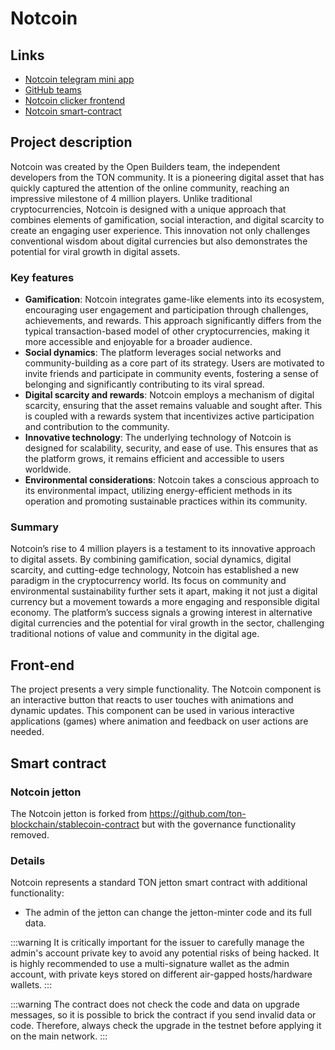# Notcoin

## Links

- [Notcoin telegram mini app](https://t.me/notcoin_bot/click)
- [GitHub teams](https://github.com/OpenBuilders)
- [Notcoin clicker frontend](https://github.com/OpenBuilders/notcoin-clicker)
- [Notcoin smart-contract](https://github.com/OpenBuilders/notcoin-contract)

## Project description

Notcoin was created by the Open Builders team, the independent developers from the TON community. It is a pioneering digital asset that has quickly captured the attention of the online community, reaching an impressive milestone of 4 million players. Unlike traditional cryptocurrencies, Notcoin is designed with a unique approach that combines elements of gamification, social interaction, and digital scarcity to create an engaging user experience. This innovation not only challenges conventional wisdom about digital currencies but also demonstrates the potential for viral growth in digital assets.

### Key features

- **Gamification**: Notcoin integrates game-like elements into its ecosystem, encouraging user engagement and participation through challenges, achievements, and rewards. This approach significantly differs from the typical transaction-based model of other cryptocurrencies, making it more accessible and enjoyable for a broader audience.
- **Social dynamics**: The platform leverages social networks and community-building as a core part of its strategy. Users are motivated to invite friends and participate in community events, fostering a sense of belonging and significantly contributing to its viral spread.
- **Digital scarcity and rewards**: Notcoin employs a mechanism of digital scarcity, ensuring that the asset remains valuable and sought after. This is coupled with a rewards system that incentivizes active participation and contribution to the community.
- **Innovative technology**: The underlying technology of Notcoin is designed for scalability, security, and ease of use. This ensures that as the platform grows, it remains efficient and accessible to users worldwide.
- **Environmental considerations**: Notcoin takes a conscious approach to its environmental impact, utilizing energy-efficient methods in its operation and promoting sustainable practices within its community.

### Summary

Notcoin’s rise to 4 million players is a testament to its innovative approach to digital assets. By combining gamification, social dynamics, digital scarcity, and cutting-edge technology, Notcoin has established a new paradigm in the cryptocurrency world. Its focus on community and environmental sustainability further sets it apart, making it not just a digital currency but a movement towards a more engaging and responsible digital economy. The platform’s success signals a growing interest in alternative digital currencies and the potential for viral growth in the sector, challenging traditional notions of value and community in the digital age.

## Front-end

The project presents a very simple functionality. The Notcoin component is an interactive button that reacts to user touches with animations and dynamic updates. This component can be used in various interactive applications (games) where animation and feedback on user actions are needed.

## Smart contract

### Notcoin jetton

The Notcoin jetton is forked from https://github.com/ton-blockchain/stablecoin-contract but with the governance functionality removed.

### Details

Notcoin represents a standard TON jetton smart contract with additional functionality:
- The admin of the jetton can change the jetton-minter code and its full data.

:::warning
It is critically important for the issuer to carefully manage the admin's account private key to avoid any potential risks of being hacked. It is highly recommended to use a multi-signature wallet as the admin account, with private keys stored on different air-gapped hosts/hardware wallets.
:::

:::warning
The contract does not check the code and data on upgrade messages, so it is possible to brick the contract if you send invalid data or code. Therefore, always check the upgrade in the testnet before applying it on the main network.
:::
